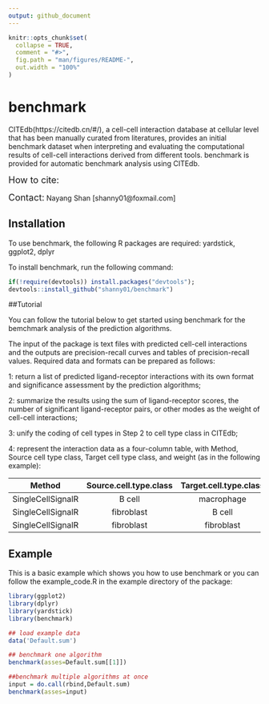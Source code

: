 ```yaml
---
output: github_document
---
```


<!-- README.md is generated from README.Rmd. Please edit that file -->

```r
knitr::opts_chunk$set(
  collapse = TRUE,
  comment = "#>",
  fig.path = "man/figures/README-",
  out.width = "100%"
)
```

# benchmark

<!-- badges: start -->
<!-- badges: end -->

CITEdb(https://citedb.cn/#/), a cell-cell interaction database at cellular level that has been manually curated from literatures, provides an initial benchmark dataset when interpreting and evaluating the computational results of cell-cell interactions derived from different tools. benchmark is provided for automatic benchmark analysis using CITEdb.

<font size=4>How to cite:</font>

<font size=4>Contact:</font> Nayang Shan [shanny01@foxmail.com]

## Installation

To use benchmark, the following R packages are required: yardstick, ggplot2, dplyr

To install benchmark, run the following command:

``` r
if(!require(devtools)) install.packages("devtools");
devtools::install_github("shanny01/benchmark")
```

##Tutorial

You can follow the tutorial below to get started using benchmark for the bemchmark analysis of the prediction algorithms.

The input of the package is text files with predicted cell-cell interactions and the outputs are precision-recall curves and tables of precision-recall values. Required data and formats can be prepared as follows:

1: return a list of predicted ligand-receptor interactions with its own format and significance assessment by the prediction algorithms;

2: summarize the results using the sum of ligand-receptor scores, the number of significant ligand-receptor pairs, or other modes as the weight of cell-cell interactions;

3: unify the coding of cell types in Step 2 to cell type class in CITEdb;

4: represent the interaction data as a four-column table, with Method, Source cell type class, Target cell type class, and weight (as in the following example):

Method | Source.cell.type.class | Target.cell.type.class | weight
:-: | :-: | :-: | :-: | :-:
SingleCellSignalR | B cell | macrophage | 0.903825
SingleCellSignalR | fibroblast| B cell | 1.832844 
SingleCellSignalR | fibroblast| fibroblast | 27.396210


## Example

This is a basic example which shows you how to use benchmark or you can follow the example_code.R in the example directory of the package:

```r
library(ggplot2)
library(dplyr)
library(yardstick)
library(benchmark)

## load example data
data('Default.sum')

## benchmark one algorithm
benchmark(asses=Default.sum[[1]])

##benchmark multiple algorithms at once
input = do.call(rbind,Default.sum)
benchmark(asses=input)
```
